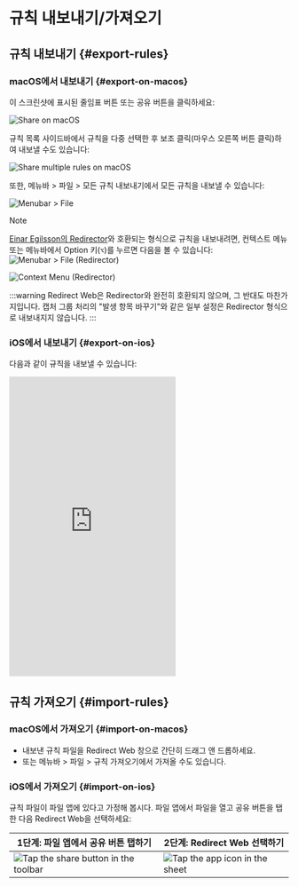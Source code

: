 # 규칙 내보내기/가져오기

## 규칙 내보내기 {#export-rules}

### macOS에서 내보내기 {#export-on-macos}

이 스크린샷에 표시된 줄임표 버튼 또는 공유 버튼을 클릭하세요:

![Share on macOS](/img/share-on-macos.png)

규칙 목록 사이드바에서 규칙을 다중 선택한 후 보조 클릭(마우스 오른쪽 버튼 클릭)하여 내보낼 수도 있습니다:

![Share multiple rules on macOS](/img/multiselect-on-macos.png)

또한, 메뉴바 > 파일 > 모든 규칙 내보내기에서 모든 규칙을 내보낼 수 있습니다:

![Menubar > File](/img/menubar-file.png)

> [!NOTE]
> [Einar Egilsson의 Redirector](https://einaregilsson.com/redirector/)와 호환되는 형식으로 규칙을 내보내려면, 컨텍스트 메뉴 또는 메뉴바에서 Option 키(`⌥`)를 누르면 다음을 볼 수 있습니다:
> ![Menubar > File (Redirector)](/img/menubar-file-redirector.png)
>
> ![Context Menu (Redirector)](/img/context-menu-redirector.png)
>
> :::warning
> Redirect Web은 Redirector와 완전히 호환되지 않으며, 그 반대도 마찬가지입니다. 캡처 그룹 처리의 "발생 항목 바꾸기"와 같은 일부 설정은 Redirector 형식으로 내보내지지 않습니다.
> :::

### iOS에서 내보내기 {#export-on-ios}

다음과 같이 규칙을 내보낼 수 있습니다:

<iframe height="540" src="https://www.youtube.com/embed/uQ6-SLEMlT4" title="iOS Demo Video for exporting rules (YouTube)" frameborder="0" allow="accelerometer; autoplay; clipboard-write; encrypted-media; gyroscope; picture-in-picture; web-share" allowfullscreen></iframe>

## 규칙 가져오기 {#import-rules}

### macOS에서 가져오기 {#import-on-macos}

- 내보낸 규칙 파일을 Redirect Web 창으로 간단히 드래그 앤 드롭하세요.
- 또는 메뉴바 > 파일 > 규칙 가져오기에서 가져올 수도 있습니다.

### iOS에서 가져오기 {#import-on-ios}

규칙 파일이 파일 앱에 있다고 가정해 봅시다. 파일 앱에서 파일을 열고 공유 버튼을 탭한 다음 Redirect Web을 선택하세요:

| 1단계: 파일 앱에서 공유 버튼 탭하기                                     | 2단계: Redirect Web 선택하기                                         |
| ------------------------------------------------------------------------- | ------------------------------------------------------------------- |
| ![Tap the share button in the toolbar](/img/files-share-ios.png) | ![Tap the app icon in the sheet](/img/share-sheet-ios.png) |
